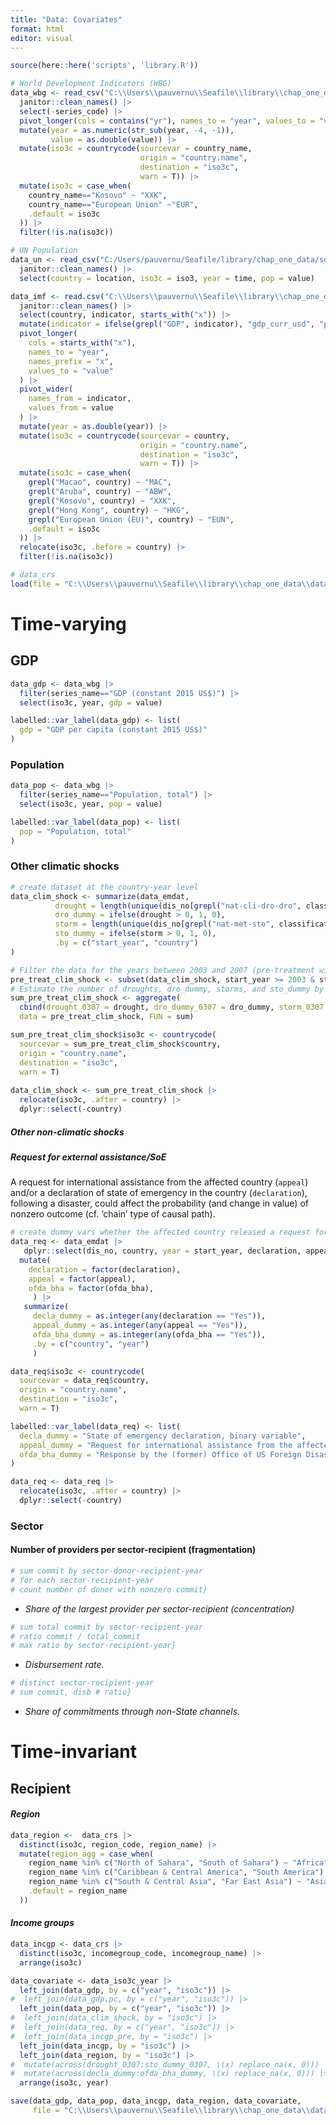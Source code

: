 ```yaml
---
title: "Data: Covariates"
format: html
editor: visual
---
```


```r

source(here::here('scripts', 'library.R'))
```

```r

# World Development Indicators (WBG)
data_wbg <- read_csv("C:\\Users\\pauvernu\\Seafile\\library\\chap_one_data\\source\\covariate\\country_level\\wbg\\d56dce6b-8d63-43ad-b09c-be9937a84afb_Country - Metadata.csv") |> 
  janitor::clean_names() |> 
  select(-series_code) |> 
  pivot_longer(cols = contains("yr"), names_to = "year", values_to = "value") |> 
  mutate(year = as.numeric(str_sub(year, -4, -1)),
         value = as.double(value)) |> 
  mutate(iso3c = countrycode(sourcevar = country_name,
                             origin = "country.name",
                             destination = "iso3c",
                             warn = T)) |> 
  mutate(iso3c = case_when(
    country_name=="Kosovo" ~ "XXK",
    country_name=="European Union" ~"EUR",
    .default = iso3c
  )) |> 
  filter(!is.na(iso3c))
```

```r

# UN Population
data_un <- read_csv("C:/Users/pauvernu/Seafile/library/chap_one_data/source/covariate/country_level/un_wpp/unpopulation_dataportal_20250623182110.csv") |> 
  janitor::clean_names() |>
  select(country = location, iso3c = iso3, year = time, pop = value)
```

```r

data_imf <- read.csv("C:\\Users\\pauvernu\\Seafile\\library\\chap_one_data\\source\\covariate\\country_level\\imf\\dataset_2025-06-27T12_48_25.610369931Z_DEFAULT_INTEGRATION_IMF.RES_WEO_6.0.0.csv") |> 
  janitor::clean_names() |> 
  select(country, indicator, starts_with("x")) |> 
  mutate(indicator = ifelse(grepl("GDP", indicator), "gdp_curr_usd", "population")) |> 
  pivot_longer(
    cols = starts_with("x"),
    names_to = "year",
    names_prefix = "x",
    values_to = "value"
  ) |>
  pivot_wider(
    names_from = indicator,
    values_from = value
  ) |> 
  mutate(year = as.double(year)) |> 
  mutate(iso3c = countrycode(sourcevar = country,
                             origin = "country.name",
                             destination = "iso3c",
                             warn = T)) |> 
  mutate(iso3c = case_when(
    grepl("Macao", country) ~ "MAC",
    grepl("Aruba", country) ~ "ABW",
    grepl("Kosovo", country) ~ "XXK",
    grepl("Hong Kong", country) ~ "HKG",
    grepl("European Union (EU)", country) ~ "EUN",
    .default = iso3c
  )) |> 
  relocate(iso3c, .before = country) |> 
  filter(!is.na(iso3c))
```

```r

# data_crs
load(file = "C:\\Users\\pauvernu\\Seafile\\library\\chap_one_data\\data\\outcome\\data_crs.RData")
```

# **Time-varying**

## GDP

```r

data_gdp <- data_wbg |> 
  filter(series_name=="GDP (constant 2015 US$)") |> 
  select(iso3c, year, gdp = value)

labelled::var_label(data_gdp) <- list(
  gdp = "GDP per capita (constant 2015 US$)"
)
```

### Population

```r

data_pop <- data_wbg |> 
  filter(series_name=="Population, total") |> 
  select(iso3c, year, pop = value)

labelled::var_label(data_pop) <- list(
  pop = "Population, total"
)


```

### Other climatic shocks

```r

# create dataset at the country-year level
data_clim_shock <- summarize(data_emdat,
          drought = length(unique(dis_no[grepl("nat-cli-dro-dro", classification_key)])),
          dro_dummy = ifelse(drought > 0, 1, 0),
          storm = length(unique(dis_no[grepl("nat-met-sto", classification_key)])),
          sto_dummy = ifelse(storm > 0, 1, 0),
          .by = c("start_year", "country")
)

# Filter the data for the years between 2003 and 2007 (pre-treatment window)
pre_treat_clim_shock <- subset(data_clim_shock, start_year >= 2003 & start_year <= 2007)
# Estimate the number of droughts, dro_dummy, storms, and sto_dummy by country
sum_pre_treat_clim_shock <- aggregate(
  cbind(drought_0307 = drought, dro_dummy_0307 = dro_dummy, storm_0307 = storm, sto_dummy_0307 = sto_dummy) ~ country, 
  data = pre_treat_clim_shock, FUN = sum)

sum_pre_treat_clim_shock$iso3c <- countrycode(
  sourcevar = sum_pre_treat_clim_shock$country,
  origin = "country.name",
  destination = "iso3c",
  warn = T)
 
data_clim_shock <- sum_pre_treat_clim_shock |> 
  relocate(iso3c, .after = country) |>
  dplyr::select(-country)
```

##### Other non-climatic shocks

##### Request for external assistance/SoE

A request for international assistance from the affected country (`appeal`) and/or a declaration of state of emergency in the country (`declaration`), following a disaster, could affect the probability (and change in value) of nonzero outcome (cf. 'chain' type of causal path).

```r

# create dummy vars whether the affected country released a request for international assistance and/or a SoE declaration  
data_req <- data_emdat |>       
   dplyr::select(dis_no, country, year = start_year, declaration, appeal, ofda_bha = ofda_bha_response) |>       
  mutate(
    declaration = factor(declaration), 
    appeal = factor(appeal),                    
    ofda_bha = factor(ofda_bha),
     ) |>       
   summarize(
     decla_dummy = as.integer(any(declaration == "Yes")),
     appeal_dummy = as.integer(any(appeal == "Yes")),
     ofda_bha_dummy = as.integer(any(ofda_bha == "Yes")),
     .by = c("country", "year")
     )

data_req$iso3c <- countrycode(
  sourcevar = data_req$country,
  origin = "country.name",
  destination = "iso3c",
  warn = T)

labelled::var_label(data_req) <- list(
  decla_dummy = "State of emergency declaration, binary variable",
  appeal_dummy = "Request for international assistance from the affected country, binary variable",
  ofda_bha_dummy = "Response by the (former) Office of US Foreign Disaster Assistance (OFDA) or the Bureau of Humanitarian Assistance (BHA), binary variable"
)

data_req <- data_req |> 
  relocate(iso3c, .after = country) |>
  dplyr::select(-country)
```

### Sector

#### Number of providers per sector-recipient (fragmentation)

```r

# sum commit by sector-donor-recipient-year 
# for each sector-recipient-year  
# count number of donor with nonzero commit}
```

-   *Share of the largest provider per sector-recipient (concentration)*

```r

# sum total commit by sector-recipient-year 
# ratio commit / total_commit 
# max ratio by sector-recipient-year}
```

-   *Disbursement rate.*

```r

# distinct sector-recipient-year 
# sum commit, disb # ratio}
```

-   *Share of commitments through non-State channels.*

# **Time-invariant**

## Recipient

#### *Region*

```r

data_region <-  data_crs |>    
  distinct(iso3c, region_code, region_name) |> 
  mutate(region_agg = case_when(
    region_name %in% c("North of Sahara", "South of Sahara") ~ "Africa",
    region_name %in% c("Caribbean & Central America", "South America") ~ "LAC",
    region_name %in% c("South & Central Asia", "Far East Asia") ~ "Asia",
    .default = region_name
  ))
```

#### *Income groups*

```r

data_incgp <- data_crs |>    
  distinct(iso3c, incomegroup_code, incomegroup_name) |> 
  arrange(iso3c)
```

```r

data_covariate <- data_iso3c_year |> 
  left_join(data_gdp, by = c("year", "iso3c")) |> 
#  left_join(data_gdp.pc, by = c("year", "iso3c")) |>
  left_join(data_pop, by = c("year", "iso3c")) |>
#  left_join(data_clim_shock, by = "iso3c") |> 
#  left_join(data_req, by = c("year", "iso3c")) |> 
#  left_join(data_incgp_pre, by = "iso3c") |>
  left_join(data_incgp, by = "iso3c") |>
  left_join(data_region, by = "iso3c") |> 
#  mutate(across(drought_0307:sto_dummy_0307, \(x) replace_na(x, 0))) |> 
#  mutate(across(decla_dummy:ofda_bha_dummy, \(x) replace_na(x, 0))) |> 
  arrange(iso3c, year)
```

```r

save(data_gdp, data_pop, data_incgp, data_region, data_covariate, 
     file = "C:\\Users\\pauvernu\\Seafile\\library\\chap_one_data\\data\\covariate\\data_covariate.RData")
```
